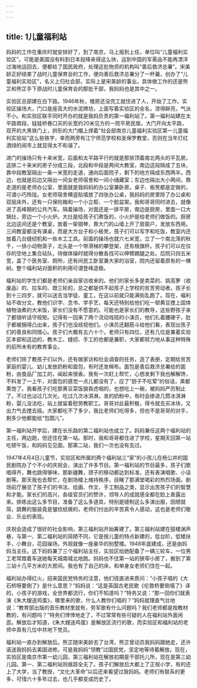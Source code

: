 ```yaml
---
---
---
```

title: 1儿童福利站
---




妈妈的工作在重庆时就安排好了，到了南京，马上报到上任，单位叫“儿童福利实验区”。可能是美国没有料到日本投降来得这么快，运到中国的军需品不能再漂洋过海地运回去，便都给了国民政府，处理这批物资的机构叫“善后救济总署”。宋美龄正好结束了战时儿童保育会的工作，便向善后救济总署分了一杯羹，创办了“儿童福利实验区”，名义上归社会部，实际上是宋美龄的事业。具体做工作的还是熊芷和熊芷手下原战时儿童保育会的那批干部，我妈妈也是其中之一。

实验区总部建在白下路。1946年秋，楼房还没完工就住进了人，开始了工作。实验区操场大，门口是座高大的水泥牌坊，上面写着实验区的全名，漆得鲜亮，气派不小。和实验区联手同时开办的就是我妈负责的第一福利站了。第一福利站建在太平路南段，娃娃桥巷口买的长宽约20米见方的一院平房民居。大门开向太平路，双开的大黑铁门上，拱形的大门楣上焊着“社会部南京儿童福利实验区第一儿童福利实验站”这么些铁字，幸而两旁有江宁师范学校和圣保罗教堂，否则在当年灯红酒绿的闹市上就显得太不和谐了。

进门的操场只有十来米宽，后面和太平路平行的就是那排顶着南北两头的平瓦房。这排二十来米的房子分成三段，北段和中段是两间大教室，南边这段隔成了五块，靠中段教室隔出一条一米宽的走道，通向后面院子，剩下的地方隔成东西两半。西边，也就是后边又隔出一间女老师宿舍和一间小储藏室；东边也隔出大小两间，靠走道的是老师办公室，里面就是我妈妈的办公室兼卧房。桌子、板凳都是定做的，可谓小巧玲珑。女老师宿舍横竖贴墙放了四张办公桌，我妈妈的房里除了办公桌和双层床外，还有一只保险箱和一个小立柜、一个脸盆架。我和哥哥同时进去，就像进了高峰期的公共汽车。隔着操场，对面还是一排平房，南边是厨房，里面一口大锅灶，旁边一个小火炉。大灶是给孩子们煮饭的，小火炉是给老师们做饭的。厨房北边这间还是个教室，放着一架钢琴，靠大门的山墙上开了扇窗户，发放东西用。三间教室都没有课桌，而是大方台子和小板凳，孩子们可以写字和吃饭，教室内还放着几台缝纫机和一些木工工具。前面的操场也就六七米宽，立了一个南北荡的秋千，一排小动物笼子，北头是一个带滑梯的攀登架，还有根旗杆。孩子们可以在仅存的空地上集合站队，待做体操时就得分散各找可以伸臂踢腿之处。后院只四五米宽，盖了个医务室、厕所，还有间民工卧室兼大家的浴室，院内还留着原有的一棵树。整个福利站对面积的利用可谓登峰造极。

福利站的学生们都是老师们亲自家访收来的。他们的家长多是卖菜的、挑高箩（收废品）的、拉车的、蹬三轮的，总之都是供不起孩子上学校的贫苦劳动者。孩子长到十三四岁，就可以送去当学徒、童工，在这以前就只能满街乱跑了。现在，福利站不收分文，教他们识字、念书、学手艺，每天还特别给他们吃一顿黄豆搅上固体植物油煮的大米饭，家长们没有不愿意的。可能也是家长们的教导，这些野孩子来了都很听话守规矩。记得有一回来了两个流动戏班的小演员，他们扎着腰硬子，肚子都被捆得凸出来，孩子们也没歧视他们。小演员还翻筋斗给他们看，表现出孩子们的善良和同情心。孩子们大概有五六十个。老师只有四位，还有几位是兼着实验区本部和这边的，教木工、缝纫、手工的也都是兼职，大家都努力地从事这种特殊的前所未有的教育事业。

老师们除了教孩子们以外，还有做家访和社会调查的任务，造了表册，定期给贫苦家庭的婴儿、幼儿发放奶粉和面包，有时还发棉布。面包是善后救济总署给的面粉，由食品厂加工的，闻起来很香。我有一次赶上帮忙，心想发剩下我也解解馋，不料发了一上午，对面包的感觉一点儿都没有了，应了“厨子不吃荤”的俗话，熏都熏饱了。我看孩子们吃那黄豆菜饭狼吞虎咽的，也想吃上一碗，被妈妈严厉制止了。不过也沾过几次光，吃过几次冰淇淋。发的奶粉中，有时会掺进几筒冰淇淋粉，婴儿没法吃，站上就留着慰劳教职工。哥哥对此最积极，得令就去买冰块，又出力气去搅去摇。大家都吃不了多少，我比老师们吃得多，但也不是哥哥的对手，剩多少他都能给“包圆儿”。

第一福利站开学后，建在长乐路的第二福利站也成立了。妈妈兼任这两个福利站的主任，两边跑，但还住在第一站。那时，我和哥哥都住进了学校，星期天回第一站吃顿午饭，和妈妈见见面。那第二站，我们一次也没有去过。

1947年4月4日儿童节，实验区和所属的两个福利站三“家”的小孩儿在杨公井的国民剧院办了个不小的庆祝会，演出了许多节目。第一福利站的节目最多，孩子们歌唱得齐，舞也跳得够味，那新疆舞，颈子的移动都达到标准，还有表演唱歌、小话剧等。那天我也去帮忙，在剧场楼上维持秩序，目睹了那满堂喝彩的热烈场面。剧场前厅展览了孩子们的书法、绘画、作文、手工制品之类，显示出苦孩子们的智慧和才能。家长们的高兴，各级官员们的赞许，领导人的成就感全都在脸上表露出来。排练出这么多节目，准备了这么多道具，特别是缝制这么多演出服，因陋就简，跳舞的服装竟是皱纹纸做的，老师们付出的辛苦真令人感动，这也是老师们敬业、乐业的表现。

庆祝会造成了很好的社会影响，第三福利站开始筹建了。第三福利站建在鼓楼渊声巷，与第一、第二福利站的简陋不同，它是按儿童的特点新建的，低台阶，低矮扶手，小舞台，花园操场，外观就像一座豪华的别墅楼。1948年底建成，还是由妈妈当主任。这下妈妈兼了三个福利站主任，实验区给她配备了一辆三轮车，一位男工老常蹬着车送她每天城南城北地跑。妈妈也不住第一站的狭窄小房了，搬到了第三站十几平方米的大房间。我也有了自己的床，和单身女老师们住在一起。

福利站办得红火，招来国民党特务的注意，他们径直进来质问：“小孩子唱的《大石桥呀要倒了》是什么意思？”妈妈说：“这是英国古老民歌《伦敦桥要倒塌了》译的，小孩子的游戏，全世界都流行，你们不知道吗？”特务又说：“那一回你们就表演《朱大嫂送鸡蛋》，哪里来的歌，什么人教你们唱的？”妈妈就理直气壮地说：“教育部出版的音乐教材里就有，劳军歌有什么问题吗？我们老师都是按教材教的，有问题吗？”特务们悻悻地走了，不过常常有些可疑的人在福利站外面闲逛。解放后才知道，《朱大嫂送鸡蛋》是解放区流行的歌，而实验区和福利站的老师中真有几位中共地下党员。

福利站一直办到解放后。熊芷随宋美龄去了台湾，熊芷曾动员我妈妈跟她走，还许诺送我妈妈去美国进修。可是我妈妈“领教”过国民党，坚定地等待着解放。现在，实验区是南京市第一幼儿园，第三福利站在解放初期是干部托儿所，现在是第三幼儿园。第一、第二福利站则痕踪全无了。孩子们解放后大都上了正规小学，有的还上了大学，当了教授，“文化大革命”以后还来看望过我妈妈。老师们有联系的更多，可惜六十多年过去，也几乎都变成历史了。